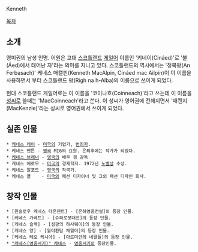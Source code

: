 Kenneth

[[목차]]
== 소개 ==
영미권의 남성 인명. 어원은 고대 [[스코틀랜드]] [[게일어]] 이름인 '키네이(Cináed)'로 '불(Áed)에서 태어난 자'라는 의미를 지니고 있다. 스코틀랜드의 역사에서는 '정복왕(An Ferbasach)' 케네스 매캘핀(Kenneth MacAlpin, Cináed mac Ailpín)이 이 이름을 사용하면서 부터 스코틀랜드 왕(Rìgh na h-Alba)의 이름으로 쓰이게 되었다.

현대 스코틀랜드 게일어로는 이 이름을 '코이나흐(Coinneach)'라고 쓰는데 이 이름을 [[성씨]]로 쓸때는 'MacCoinneach'라고 쓴다. 이 성씨가 영어권에 전해지면서 '매켄지(MacKenzie)'라는 성씨로 영어권에서 쓰이게 되었다.

== 실존 인물 ==
 * [[케네스 레이]] - [[미국]]의 기업가, [[범죄자]].
 * 케네스 벤튼 - [[영국]] MI6의 요원. 은퇴후에는 작가가 되었다.
 * [[케네스 브래너]] - [[영국]]의 배우 겸 감독
 * 케네스 애로우 - [[미국]]의 경제학자. 1972년 [[노벨상]] 수상.
 * 케네스 알포드 - [[영국]]의 작곡가. 
 * 케네스 콜    - [[미국]]의 패션 디자이너 및 그의 패션 디자인 회사.

== 창작 인물 ==

 * [윈슬로우 케네스 타운젠트] - [은하영웅전설]의 등장 인물.
 * [케네스 가레트] - [슈퍼로봇대전]의 등장 인물.
 * [케네스 슬렉] - [섬광의 하사웨이]의 등장 인물.
 * [케네스 양] - [월야환담 채월야]의 등장 인물. 
 * [케네스 테오 케시아] - [아르미안의 네딸들]의 등장 인물.
 * [["케네스(영웅서기)" 케네스]] - [[영웅서기]]의 등장인물. 
